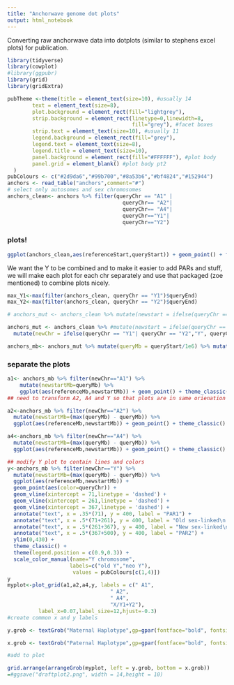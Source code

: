 ```yaml
---
title: "Anchorwave genome dot plots"
output: html_notebook
---
```


Converting raw anchorwave data into dotplots (similar to stephens excel plots) for publication.

```r
library(tidyverse)
library(cowplot)
#library(ggpubr)
library(grid)
library(gridExtra)

pubTheme <-theme(title = element_text(size=10), #usually 14
        text = element_text(size=8),
        plot.background = element_rect(fill="lightgrey"),
        strip.background = element_rect(linetype=0,linewidth=8,
                                        fill="grey"), #facet boxes
        strip.text = element_text(size=10), #usually 11
        legend.background = element_rect(fill="grey"),
        legend.text = element_text(size=8),
        legend.title = element_text(size=10),
        panel.background = element_rect(fill="#FFFFFF"), #plot body
        panel.grid = element_blank() #plot body pt2
  )
pubColours <- c("#2d9da6","#99b700","#8a53b6","#bf4824","#152944")
anchors <- read_table("anchors",comment="#")
# select only autosomes and sex chromosomes
anchors_clean<- anchors %>% filter(queryChr == "A1" | 
                                     queryChr== "A2"|
                                     queryChr== "A4"|
                                     queryChr=="Y1"|
                                     queryChr=="Y2")
```
### plots!
```r
ggplot(anchors_clean,aes(referenceStart,queryStart)) + geom_point() + facet_wrap(~queryChr)
```
We want the Y to be combined and to make it easier to add PARs and stuff, we will make each plot for each chr separately and use that packaged (zoe mentioned) to combine plots nicely.
```r
max_Y1<-max(filter(anchors_clean, queryChr == "Y1")$queryEnd)
max_Y2<-max(filter(anchors_clean, queryChr == "Y2")$queryEnd)

# anchors_mut <- anchors_clean %>% mutate(newstart = ifelse(queryChr == "Y2",(queryStart+max_Y1), queryStart)) %>% mutate(newChr = ifelse(queryChr == "Y1"| queryChr == "Y2","Y", queryChr)) #%>% mutate(.,queryMb = newstart/1e6) %>% mutate(.,referenceMb = referenceStart/1e6)

anchors_mut <- anchors_clean %>% #mutate(newstart = ifelse(queryChr == "Y1",(queryStart+max_Y2), queryStart)) 
  mutate(newChr = ifelse(queryChr == "Y1"| queryChr == "Y2","Y", queryChr))

anchors_mb<- anchors_mut %>% mutate(queryMb = queryStart/1e6) %>% mutate(referenceMb = referenceStart/1e6)


```

### separate the plots

```r
a1<- anchors_mb %>% filter(newChr=="A1") %>% 
    mutate(newstartMb=queryMb) %>%
    ggplot(aes(referenceMb,newstartMb)) + geom_point() + theme_classic()
## need to transform A2, A4 and Y so that plots are in same orienation

a2<-anchors_mb %>% filter(newChr=="A2") %>%
  mutate(newstartMb=(max(queryMb) - queryMb)) %>%
  ggplot(aes(referenceMb,newstartMb)) + geom_point() + theme_classic()

a4<-anchors_mb %>% filter(newChr=="A4") %>%
  mutate(newstartMb=(max(queryMb) - queryMb)) %>%
  ggplot(aes(referenceMb,newstartMb)) + geom_point() + theme_classic()

## modify Y plot to contain lines and colors
y<-anchors_mb %>% filter(newChr=="Y") %>%
  mutate(newstartMb=(max(queryMb) - queryMb)) %>%
  ggplot(aes(referenceMb,newstartMb)) + 
  geom_point(aes(color=queryChr)) + 
  geom_vline(xintercept = 71,linetype = 'dashed') +
  geom_vline(xintercept = 261,linetype = 'dashed') +
  geom_vline(xintercept = 367,linetype = 'dashed') +
  annotate("text", x = .35*(71), y = 400, label = "PAR1") +
  annotate("text", x = .5*(71+261), y = 400, label = "Old sex-linked\n region") +
  annotate("text", x = .5*(261+367), y = 400, label = "New sex-linked\n region") +
  annotate("text", x = .5*(367+500), y = 400, label = "PAR2") +
  ylim(0,430) +
  theme_classic() +
  theme(legend.position = c(0.9,0.3)) +
  scale_color_manual(name="Y chromosome",
                    labels=c("old Y","neo Y"),
                     values = pubColours[c(1,4)])
y
myplot<-plot_grid(a1,a2,a4,y, labels = c(" A1",
                                 " A2",
                                 " A4",
                                 "X/Y1+Y2"), 
          label_x=0.07,label_size=12,hjust=-0.3)
#create common x and y labels

y.grob <- textGrob("Maternal Haplotype",gp=gpar(fontface="bold", fontsize=14), rot=90)

x.grob <- textGrob("Paternal Haplotype",gp=gpar(fontface="bold", fontsize=14))

#add to plot

grid.arrange(arrangeGrob(myplot, left = y.grob, bottom = x.grob))
=#ggsave("draftplot2.png", width = 14,height = 10)
```



